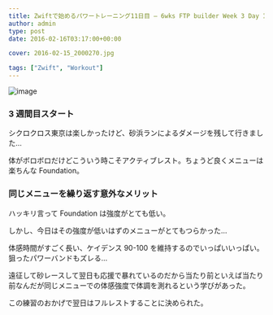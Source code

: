 ---
title: Zwiftで始めるパワートレーニング11日目 – 6wks FTP builder Week 3 Day 1
author: admin
type: post
date: 2016-02-16T03:17:00+00:00

cover: 2016-02-15_2000270.jpg

tags: ["Zwift", "Workout"]
---

![image](./2016-02-15_2000270.jpg)

### 3 週間目スタート

シクロクロス東京は楽しかったけど、砂浜ランによるダメージを残して行きました…

体がボロボロだけどこういう時こそアクティブレスト。ちょうど良くメニューは楽ちんな Foundation。

### 同じメニューを繰り返す意外なメリット

ハッキリ言って Foundation は強度がとても低い。

しかし、今日はその強度が低いはずのメニューがとてもつらかった…

体感時間がすごく長い、ケイデンス 90-100 を維持するのでいっぱいいっぱい。狙ったパワーバンドもズレる…

遠征して砂レースして翌日も応援で暴れているのだから当たり前といえば当たり前なんだが同じメニューでの体感強度で体調を測れるという学びがあった。

この練習のおかげで翌日はフルレストすることに決められた。

<AmazonLinkBox url="http://www.amazon.co.jp/exec/obidos/ASIN/B0050GL5GM/gensobunya-22/ref=nosim/" />
